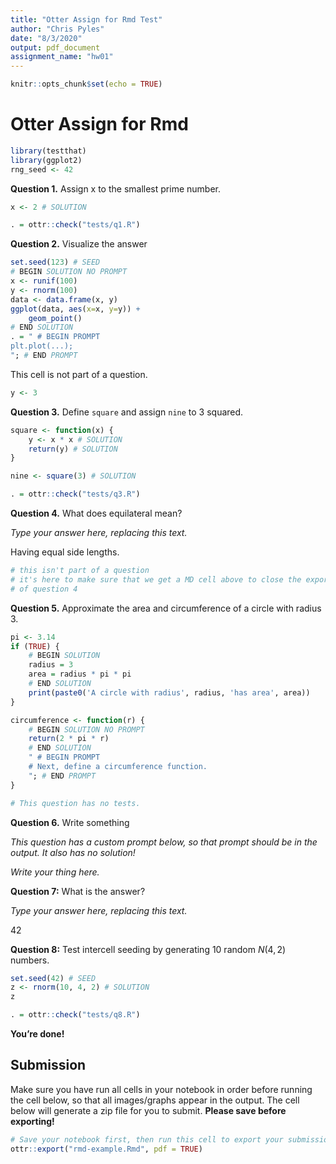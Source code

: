 ```yaml
---
title: "Otter Assign for Rmd Test"
author: "Chris Pyles"
date: "8/3/2020"
output: pdf_document
assignment_name: "hw01"
---
```


```r
knitr::opts_chunk$set(echo = TRUE)
```

# Otter Assign for Rmd

```r
library(testthat)
library(ggplot2)
rng_seed <- 42
```

**Question 1.** Assign x to the smallest prime number.

```r
x <- 2 # SOLUTION
```

```r
. = ottr::check("tests/q1.R")
```

**Question 2.** Visualize the answer

```r
set.seed(123) # SEED
# BEGIN SOLUTION NO PROMPT
x <- runif(100)
y <- rnorm(100)
data <- data.frame(x, y)
ggplot(data, aes(x=x, y=y)) +
    geom_point()
# END SOLUTION
. = " # BEGIN PROMPT
plt.plot(...);
"; # END PROMPT
```

This cell is not part of a question.

```r
y <- 3
```

**Question 3.** Define `square` and assign `nine` to 3 squared.

```r
square <- function(x) {
    y <- x * x # SOLUTION
    return(y) # SOLUTION
}

nine <- square(3) # SOLUTION
```

```r
. = ottr::check("tests/q3.R")
```

**Question 4.** What does equilateral mean?


_Type your answer here, replacing this text._

<!-- #region tags=["otter_assign_solution_cell"] -->
Having equal side lengths.
<!-- #endregion -->

```r
# this isn't part of a question
# it's here to make sure that we get a MD cell above to close the export
# of question 4
```

**Question 5.** Approximate the area and circumference of a circle with radius 3.

```r
pi <- 3.14
if (TRUE) {
    # BEGIN SOLUTION
    radius = 3
    area = radius * pi * pi
    # END SOLUTION
    print(paste0('A circle with radius', radius, 'has area', area))
}

circumference <- function(r) {
    # BEGIN SOLUTION NO PROMPT
    return(2 * pi * r)
    # END SOLUTION
    " # BEGIN PROMPT
    # Next, define a circumference function.
    "; # END PROMPT
}
```

```r
# This question has no tests.
```

**Question 6.** Write something

_This question has a custom prompt below, so that prompt should be in the output. It also has no solution!_

_Write your thing here._


**Question 7:** What is the answer?


_Type your answer here, replacing this text._

<!-- #region tags=["otter_assign_solution_cell"] -->
42
<!-- #endregion -->

**Question 8:** Test intercell seeding by generating 10 random $N(4,2)$ numbers.

```r
set.seed(42) # SEED
z <- rnorm(10, 4, 2) # SOLUTION
z
```

```r
. = ottr::check("tests/q8.R")
```

**You're done!**


## Submission

Make sure you have run all cells in your notebook in order before running the cell below, so that all images/graphs appear in the output. The cell below will generate a zip file for you to submit. **Please save before exporting!**

```r
# Save your notebook first, then run this cell to export your submission.
ottr::export("rmd-example.Rmd", pdf = TRUE)
```
